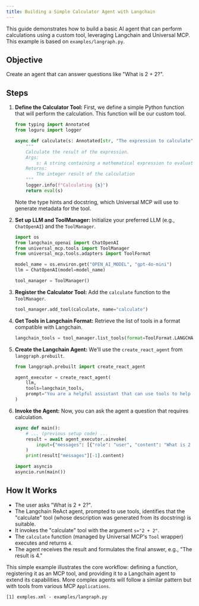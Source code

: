 ```yaml
---
title: Building a Simple Calculator Agent with Langchain
---
```


This guide demonstrates how to build a basic AI agent that can perform calculations using a custom tool, leveraging Langchain and Universal MCP. This example is based on `examples/langraph.py`.

## Objective

Create an agent that can answer questions like "What is 2 + 2?".

## Steps

1.  **Define the Calculator Tool:**
    First, we define a simple Python function that will perform the calculation. This function will be our custom tool.

    ```python
    from typing import Annotated
    from loguru import logger

    async def calculate(s: Annotated[str, "The expression to calculate"]) -> int:
        """
        Calculate the result of the expression.
        Args:
            s: A string containing a mathematical expression to evaluate
        Returns:
            The integer result of the calculation
        """
        logger.info(f"Calculating {s}")
        return eval(s)
    ```
    Note the type hints and docstring, which Universal MCP will use to generate metadata for the tool.

2.  **Set up LLM and ToolManager:**
    Initialize your preferred LLM (e.g., `ChatOpenAI`) and the `ToolManager`.

    ```python
    import os
    from langchain_openai import ChatOpenAI
    from universal_mcp.tools import ToolManager
    from universal_mcp.tools.adapters import ToolFormat

    model_name = os.environ.get("OPEN_AI_MODEL", "gpt-4o-mini")
    llm = ChatOpenAI(model=model_name)

    tool_manager = ToolManager()
    ```

3.  **Register the Calculator Tool:**
    Add the `calculate` function to the `ToolManager`.

    ```python
    tool_manager.add_tool(calculate, name="calculate")
    ```

4.  **Get Tools in Langchain Format:**
    Retrieve the list of tools in a format compatible with Langchain.

    ```python
    langchain_tools = tool_manager.list_tools(format=ToolFormat.LANGCHAIN)
    ```

5.  **Create the Langchain Agent:**
    We'll use the `create_react_agent` from `langgraph.prebuilt`.

    ```python
    from langgraph.prebuilt import create_react_agent

    agent_executor = create_react_agent(
        llm,
        tools=langchain_tools,
        prompt="You are a helpful assistant that can use tools to help the user. If you need to calculate something, use the 'calculate' tool."
    )
    ```

6.  **Invoke the Agent:**
    Now, you can ask the agent a question that requires calculation.

    ```python
    async def main():
        # ... (previous setup code) ...
        result = await agent_executor.ainvoke(
            input={"messages": [{"role": "user", "content": "What is 2 + 2?"}]}
        )
        print(result["messages"][-1].content)

    import asyncio
    asyncio.run(main())
    ```

## How It Works

*   The user asks "What is 2 + 2?".
*   The Langchain ReAct agent, prompted to use tools, identifies that the "calculate" tool (whose description was generated from its docstring) is suitable.
*   It invokes the "calculate" tool with the argument `s="2 + 2"`.
*   The `calculate` function (managed by Universal MCP's `Tool` wrapper) executes and returns `4`.
*   The agent receives the result and formulates the final answer, e.g., "The result is 4."

This simple example illustrates the core workflow: defining a function, registering it as an MCP tool, and providing it to a Langchain agent to extend its capabilities. More complex agents will follow a similar pattern but with tools from various MCP `Applications`.

```
[1] exmples.xml - examples/langraph.py
```